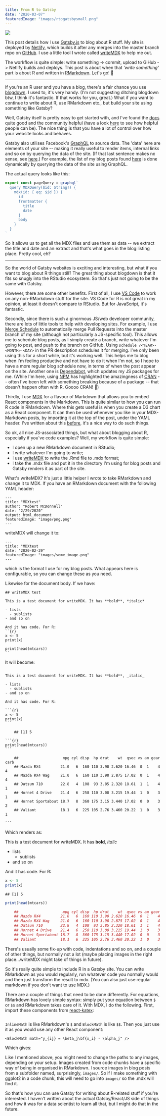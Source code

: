 ```yaml
---
title: From R to Gatsby
date: "2020-03-07"
featuredImage: "images/rtogatsbysmall.png"
---
```



![](images/rtogatsby.png)

This post details how I use [Gatsby.js](https://www.gatsbyjs.org/) to blog about R stuff. My site is deployed by [Netlify](https://www.netlify.com/), which builds it after any merges into the master branch repo on [GitHub](https://github.com/RobertMyles/site). I use a little tool I wrote called [writeMDX](https://github.com/RobertMyles/writeMDX) to help me out.

The workflow is quite simple: write something -> commit, upload to GiHub -> Netlify builds and deploys. This post is about when that _'write something'_ part is about R and written in [RMarkdown](https://rmarkdown.rstudio.com/). Let's go! 🦔

<hr />

If you're an R user and you have a blog, there's a fair chance you use [blogdown](https://bookdown.org/yihui/blogdown/). I used to, it's very handy. (I'm not suggesting ditching blogdown btw, I think it's fantastic. If that works for you, great.) What if you want to continue to write about R, use RMarkdown etc., but build your site using something like Gatsby?

Well, Gatsby itself is pretty easy to get started with, and I've found the [docs](https://www.gatsbyjs.org/tutorial/) quite good and the community helpful (have a look [here](https://github.com/RobertMyles/site/issues/1) to see how helpful people can be). The nice thing is that you have a lot of control over how your website looks and behaves.

Gatsby also utilises Facebook's [GraphQL](https://graphql.org/) to source data. The 'data' here are elements of your site -- making it really useful to render items, internal links and so on by querying the data of the site. (If that last sentence makes no sense, see [here](https://www.gatsbyjs.org/docs/why-gatsby-uses-graphql/).) For example, the list of my blog posts found [here](https://www.robertmylesmcdonnell.com/blog/) is done dynamically by querying the data of the site using GraphQL.

The actual query looks like this:

```JavaScript
export const pageQuery = graphql`
  query MDXQuery($id: String!) {
    mdx(id: { eq: $id }) {
      id
      frontmatter {
        title
        date
      }
      body
    }
  }
`
```

So it allows us to get all the MDX files and use them as data -- we extract the title and date and an extract and that's what goes in the blog listing place. Pretty cool, eh?

<hr />

So the world of Gatsby websites is exciting and interesting, but what if you want to blog about R things still? The great thing about blogdown is that it fits so snugly into the RStudio ecosystem. So that's just not going to be the same with Gatsby.

However, there are some other benefits. First of all, I use [VS Code](https://code.visualstudio.com/) to work on any non-RMarkdown stuff for the site. VS Code for R is not great in my opinion, at least it doesn't compare to RStudio. But for JavaScript, it's fantastic.

Secondly, since there is such a ginormous JS/web developer community, there are lots of little tools to help with developing sites. For example, I use [Merge Schedule](https://github.com/marketplace/actions/merge-schedule) to automatically merge Pull Requests into the master branch of my site (although not particularly a JS-specific tool). This allows me to schedule blog posts, as I simply create a branch, write whatever I'm going to post, and push to the branch on GitHub. Using `schedule /<YEAR>-<MONTH>-<DAY>` in the PR description schedules it for merging. I've only been using this for a short while, but it's working well. This helps me to blog when I'm feeling productive and not have to do it when I'm not, so I hope to have a more regular blog schedule now, in terms of when the post appear on the site. Another one is [Dependabot](https://dependabot.com/), which updates my JS packages for me. (While I'm here, using [NPM](https://www.npmjs.com/) has highlighted the amazingness of [CRAN](https://cran.r-project.org/) -- often I've been left with something breaking because of a package -- that doesn't happen often with R. Goooo CRAN! 🥳)

Thirdly, I use [MDX](https://mdxjs.com/) for a flavour of Markdown that allows you to embed React components in the Markdown. This is quite similar to how you can run R code in RMarkdown. Where this gets useful is when you create a D3 chart as a React component. It can then be used whenever you like in your MDX-Markdown posts, by importing it at the top of the post, under the YAML header. I've written about this [before](https://www.robertmylesmcdonnell.com/content/posts/d3_in_MDX/), it's a nice way to do such things.

So ok, all nice JS-associated things, but what about blogging about R, especially if you've code examples? Well, my workflow is quite simple:

- I open up a new RMarkdown document in RStudio;
- I write whatever I'm going to write;
- I use [writeMDX](https://github.com/RobertMyles/writeMDX) to write the .Rmd file to .mdx format;
- I take the .mdx file and put it in the directory I'm using for blog posts and Gatsby renders it as part of the site.

What's writeMDX? It's just a little helper I wrote to take RMarkdown and change it to MDX. If you have an RMarkdown document with the following YAML header:

```
---
title: "MDXtest"
author: "Robert McDonnell"
date: "2/29/2020"
output: html_document
featuredImage: "image/png.png"
---
```

writeMDX will change it to:

```
---
title: "MDXtest
date: "2020-02-29"
featuredImage: "images/some_image.png"
---
```

which is the format I use for my blog posts. What appears here is configurable, so you can change these as you need.

Likewise for the document body. If we have:

```
## writeMDX test

This is a test document for writeMDX. It has **bold**, *italic*

- lists
  - sublists
- and so on

And it has code. For R:
``{r}
x <- 5
print(x)

print(head(mtcars))
``

```

It will become:

````

This is a test document for writeMDX. It has **bold**, _italic_

- lists
  - sublists
- and so on

And it has code. For R:

```{r}
x <- 5
print(x)
```

    ## [1] 5

```{r}
print(head(mtcars))
```

    ##                    mpg cyl disp  hp drat    wt  qsec vs am gear carb
    ## Mazda RX4         21.0   6  160 110 3.90 2.620 16.46  0  1    4    4
    ## Mazda RX4 Wag     21.0   6  160 110 3.90 2.875 17.02  0  1    4    4
    ## Datsun 710        22.8   4  108  93 3.85 2.320 18.61  1  1    4    1
    ## Hornet 4 Drive    21.4   6  258 110 3.08 3.215 19.44  1  0    3    1
    ## Hornet Sportabout 18.7   8  360 175 3.15 3.440 17.02  0  0    3    2
    ## Valiant           18.1   6  225 105 2.76 3.460 20.22  1  0    3    1

```

````

Which renders as:

This is a test document for writeMDX. It has **bold**, _italic_

- lists
  - sublists
- and so on

And it has code. For R:

```r
x <- 5
print(x)
```

    ## [1] 5

```r
print(head(mtcars))

    ##                    mpg cyl disp  hp drat    wt  qsec vs am gear carb
    ## Mazda RX4         21.0   6  160 110 3.90 2.620 16.46  0  1    4    4
    ## Mazda RX4 Wag     21.0   6  160 110 3.90 2.875 17.02  0  1    4    4
    ## Datsun 710        22.8   4  108  93 3.85 2.320 18.61  1  1    4    1
    ## Hornet 4 Drive    21.4   6  258 110 3.08 3.215 19.44  1  0    3    1
    ## Hornet Sportabout 18.7   8  360 175 3.15 3.440 17.02  0  0    3    2
    ## Valiant           18.1   6  225 105 2.76 3.460 20.22  1  0    3    1

```

There's usually some fix-up with code, indentations and so on, and a couple of other things, but normally not a lot (maybe placing images in the right place...writeMDX might take of things in future).

So it's really quite simple to include R in a Gatsby site. You can write RMarkdown as you would regularly, run whatever code you normally would and then just transform the result to mdx. (You can also just use regular markdown if you don't want to use MDX.)

There are a couple of things that need to be done differently. For equations, RMarkdown has lovely simple syntax: simply put your equation between `$` or `$$` and RMarkdown takes care of it. With MDX, I do the following. First, import these components from [react-katex](https://www.npmjs.com/package/react-katex):

```JavaScript
```

`InlineMath` is like RMarkdown's `$` and `BlockMath` is like `$$`. Then you just use it as you would use any other React component:

```
<BlockMath math="y_{ij} = \beta_j\bf{x_i} - \alpha_j" />
```

Which gives:

<BlockMath math="y_{ij} = \beta_j\bf{x_i} - \alpha_j" />

Like I mentioned above, you might need to change the paths to any images, depending on your setup. Images created from code chunks have a specific way of being in organised in RMarkdown. I source images in blog posts from a subfolder named, surprisingly, `images/`. So if I make something with ggplot2 in a code chunk, this will need to go into `images/` so the .mdx will find it.

So that's how you can use Gatsby for writing about R-related stuff if you're interested. I haven't written about the actual Gatsby/React/JS side of things and how it was for a data scientist to learn all that, but I might do that in the future.
